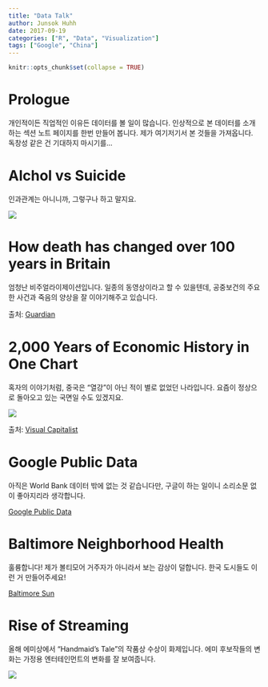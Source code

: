 ```yaml
---
title: "Data Talk"
author: Junsok Huhh
date: 2017-09-19
categories: ["R", "Data", "Visualization"]
tags: ["Google", "China"]
---
```

  
```r
knitr::opts_chunk$set(collapse = TRUE)
```

# Prologue 

개인적이든 직업적인 이유든 데이터를 볼 일이 많습니다. 인상적으로 본 데이터를 소개하는 섹션 노트 페이지를 한번 만들어 봅니다. 제가 여기저기서 본 것들을 가져옵니다. 독창성 같은 건 기대하지 마시기를... 

# Alchol vs Suicide 

인과관계는 아니니까, 그렇구나 하고 말지요. 

![](https://i.redd.it/15ps6g0lupmz.png)

# How death has changed over 100 years in Britain

엄청난 비주얼라이제이션입니다. 일종의 동영상이라고 할 수 있을텐데, 공중보건의 주요한 사건과 죽음의 양상을 잘 이야기해주고 있습니다. 

출처: [Guardian](https://www.theguardian.com/lifeandstyle/ng-interactive/2017/sep/18/how-death-has-changed-over-100-years-in-britain)

# 2,000 Years of Economic History in One Chart 

혹자의 이야기처럼, 중국은 "열강"이 아닌 적이 별로 없었던 나라입니다. 요즘이 정상으로 돌아오고 있는 국면일 수도 있겠지요. 

 ![](http://2oqz471sa19h3vbwa53m33yj.wpengine.netdna-cdn.com/wp-content/uploads/2017/09/share-of-gdp-history1070.jpg)

출처: [Visual Capitalist](http://www.visualcapitalist.com/2000-years-economic-history-one-chart)

# Google Public Data 

아직은 World Bank 데이터 밖에 없는 것 같습니다만, 구글이 하는 일이니 소리소문 없이 좋아지리라 생각합니다. 

[Google Public Data](https://www.google.com/publicdata/explore?ds=d5bncppjof8f9_&met_y=sp_pop_totl&hl=en&dl=en)

# Baltimore Neighborhood Health 

훌륭합니다! 제가 볼티모어 거주자가 아니라서 보는 감상이 덜합니다. 한국 도시들도 이런 거 만들어주세요! 

[Baltimore Sun](http://data.baltimoresun.com/news/neighborhood-health/)

# Rise of Streaming 

올해 에미상에서 "Handmaid's Tale"의 작품상 수상이 화제입니다. 에미 후보작들의 변화는 가정용 엔터테인먼트의 변화를 잘 보여줍니다. 

![](https://i.redd.it/8fu135v7comz.png)



